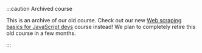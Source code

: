 :::caution Archived course

This is an archive of our old course. Check out our new [Web scraping basics for JavaScript devs](/academy/scraping-basics-javascript) course instead! We plan to completely retire this old course in a few months.

:::
